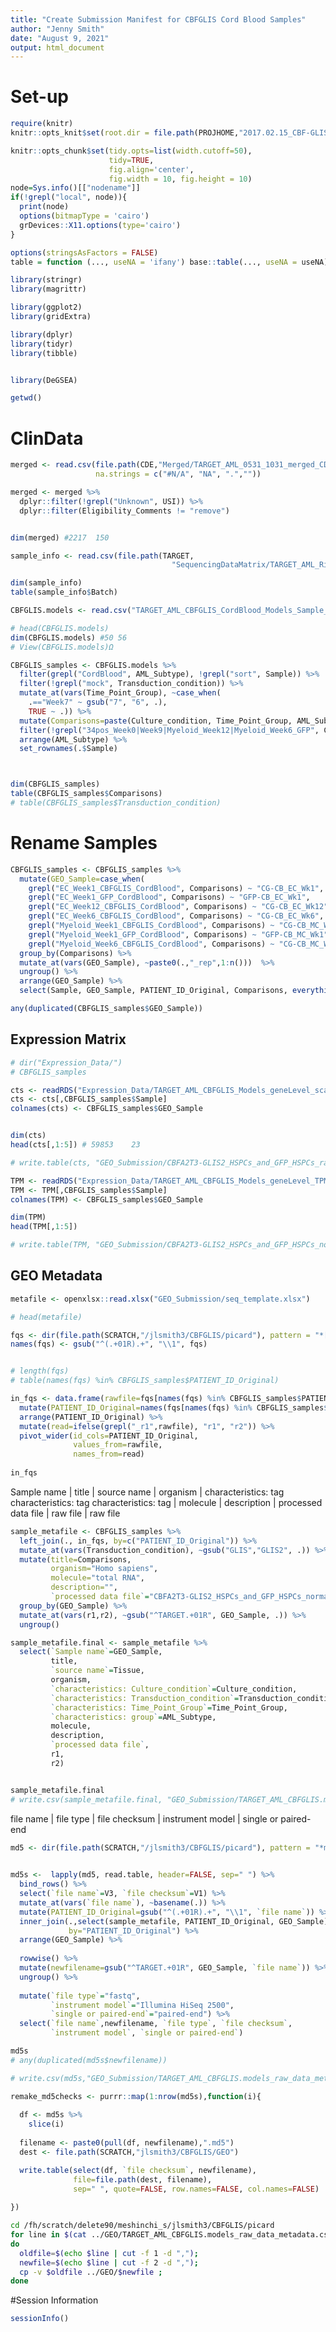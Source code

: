 ```yaml
---
title: "Create Submission Manifest for CBFGLIS Cord Blood Samples"
author: "Jenny Smith"
date: "August 9, 2021"
output: html_document
---
```


# Set-up 

```r
require(knitr)
knitr::opts_knit$set(root.dir = file.path(PROJHOME,"2017.02.15_CBF-GLIS_DEG/2020.12.23_CBFGLIS_Models/"))
```

```r
knitr::opts_chunk$set(tidy.opts=list(width.cutoff=50),
                      tidy=TRUE,
                      fig.align='center',
                      fig.width = 10, fig.height = 10)
node=Sys.info()[["nodename"]]
if(!grepl("local", node)){
  print(node)
  options(bitmapType = 'cairo')
  grDevices::X11.options(type='cairo')
}

options(stringsAsFactors = FALSE)
table = function (..., useNA = 'ifany') base::table(..., useNA = useNA)
```

```r
library(stringr)
library(magrittr)

library(ggplot2)
library(gridExtra)

library(dplyr)
library(tidyr)
library(tibble)


library(DeGSEA)

getwd()
```



# ClinData

```r
merged <- read.csv(file.path(CDE,"Merged/TARGET_AML_0531_1031_merged_CDEs_05.21.21.csv"),
                   na.strings = c("#N/A", "NA", ".",""))

merged <- merged %>% 
  dplyr::filter(!grepl("Unknown", USI)) %>%
  dplyr::filter(Eligibility_Comments != "remove")


dim(merged) #2217  150
```

```r
sample_info <- read.csv(file.path(TARGET,
                                    "SequencingDataMatrix/TARGET_AML_Ribodepleted_Manifest_06.09.21.csv")) 

dim(sample_info)
table(sample_info$Batch)
```

```r
CBFGLIS.models <- read.csv("TARGET_AML_CBFGLIS_CordBlood_Models_Sample_Conditions.csv")

# head(CBFGLIS.models)
dim(CBFGLIS.models) #50 56
# View(CBFGLIS.models)Ω
```

```r
CBFGLIS_samples <- CBFGLIS.models %>%  
  filter(grepl("CordBlood", AML_Subtype), !grepl("sort", Sample)) %>%
  filter(!grepl("mock", Transduction_condition)) %>% 
  mutate_at(vars(Time_Point_Group), ~case_when(
    .=="Week7" ~ gsub("7", "6", .),
    TRUE ~ .)) %>% 
  mutate(Comparisons=paste(Culture_condition, Time_Point_Group, AML_Subtype, sep="_")) %>%
  filter(!grepl("34pos_Week0|Week9|Myeloid_Week12|Myeloid_Week6_GFP", Comparisons)) %>% 
  arrange(AML_Subtype) %>% 
  set_rownames(.$Sample)



dim(CBFGLIS_samples)
table(CBFGLIS_samples$Comparisons)
# table(CBFGLIS_samples$Transduction_condition)
```

# Rename Samples

```r
CBFGLIS_samples <- CBFGLIS_samples %>% 
  mutate(GEO_Sample=case_when(
    grepl("EC_Week1_CBFGLIS_CordBlood", Comparisons) ~ "CG-CB_EC_Wk1",
    grepl("EC_Week1_GFP_CordBlood", Comparisons) ~ "GFP-CB_EC_Wk1",
    grepl("EC_Week12_CBFGLIS_CordBlood", Comparisons) ~ "CG-CB_EC_Wk12",
    grepl("EC_Week6_CBFGLIS_CordBlood", Comparisons) ~ "CG-CB_EC_Wk6",
    grepl("Myeloid_Week1_CBFGLIS_CordBlood", Comparisons) ~ "CG-CB_MC_Wk1",
    grepl("Myeloid_Week1_GFP_CordBlood", Comparisons) ~ "GFP-CB_MC_Wk1",
    grepl("Myeloid_Week6_CBFGLIS_CordBlood", Comparisons) ~ "CG-CB_MC_Wk6")) %>% 
  group_by(Comparisons) %>% 
  mutate_at(vars(GEO_Sample), ~paste0(.,"_rep",1:n()))  %>% 
  ungroup() %>% 
  arrange(GEO_Sample) %>% 
  select(Sample, GEO_Sample, PATIENT_ID_Original, Comparisons, everything())

any(duplicated(CBFGLIS_samples$GEO_Sample))
```


## Expression Matrix 

```r
# dir("Expression_Data/")
# CBFGLIS_samples
```

```r
cts <- readRDS("Expression_Data/TARGET_AML_CBFGLIS_Models_geneLevel_scaledTPM_counts.RDS")
cts <- cts[,CBFGLIS_samples$Sample]
colnames(cts) <- CBFGLIS_samples$GEO_Sample


dim(cts)
head(cts[,1:5]) # 59853    23

# write.table(cts, "GEO_Submission/CBFA2T3-GLIS2_HSPCs_and_GFP_HSPCs_raw_counts.txt", sep="\t", quote = FALSE)
```

```r
TPM <- readRDS("Expression_Data/TARGET_AML_CBFGLIS_Models_geneLevel_TPM_abundance.RDS")
TPM <- TPM[,CBFGLIS_samples$Sample]
colnames(TPM) <- CBFGLIS_samples$GEO_Sample

dim(TPM)
head(TPM[,1:5])

# write.table(TPM, "GEO_Submission/CBFA2T3-GLIS2_HSPCs_and_GFP_HSPCs_normalized_transcripts_per_million.txt", sep="\t", quote = FALSE)
```


## GEO Metadata

```r
metafile <- openxlsx::read.xlsx("GEO_Submission/seq_template.xlsx")

# head(metafile)
```

```r
fqs <- dir(file.path(SCRATCH,"/jlsmith3/CBFGLIS/picard"), pattern = "*[12].fq.gz$")
names(fqs) <- gsub("^(.+01R).+", "\\1", fqs)


# length(fqs)
# table(names(fqs) %in% CBFGLIS_samples$PATIENT_ID_Original)

in_fqs <- data.frame(rawfile=fqs[names(fqs) %in% CBFGLIS_samples$PATIENT_ID_Original]) %>% 
  mutate(PATIENT_ID_Original=names(fqs[names(fqs) %in% CBFGLIS_samples$PATIENT_ID_Original])) %>% 
  arrange(PATIENT_ID_Original) %>% 
  mutate(read=ifelse(grepl("_r1",rawfile), "r1", "r2")) %>% 
  pivot_wider(id_cols=PATIENT_ID_Original,
              values_from=rawfile,
              names_from=read)
  
in_fqs
```

 Sample name |	title	| source name	| organism |	characteristics: tag	characteristics: tag	characteristics: tag |	molecule |	description	| processed data file |	raw file	| raw file

```r
sample_metafile <- CBFGLIS_samples %>% 
  left_join(., in_fqs, by=c("PATIENT_ID_Original")) %>% 
  mutate_at(vars(Transduction_condition), ~gsub("GLIS","GLIS2", .)) %>% 
  mutate(title=Comparisons, 
         organism="Homo sapiens",
         molecule="total RNA",
         description="",
         `processed data file`="CBFA2T3-GLIS2_HSPCs_and_GFP_HSPCs_normalized_transcripts_per_million.txt") %>% 
  group_by(GEO_Sample) %>% 
  mutate_at(vars(r1,r2), ~gsub("^TARGET.+01R", GEO_Sample, .)) %>% 
  ungroup() 

sample_metafile.final <- sample_metafile %>% 
  select(`Sample name`=GEO_Sample,
         title,
         `source name`=Tissue,
         organism,
         `characteristics: Culture_condition`=Culture_condition,
         `characteristics: Transduction_condition`=Transduction_condition,
         `characteristics: Time_Point_Group`=Time_Point_Group,
         `characteristics: group`=AML_Subtype,
         molecule,
         description,
         `processed data file`,
         r1,
         r2)


sample_metafile.final
# write.csv(sample_metafile.final, "GEO_Submission/TARGET_AML_CBFGLIS.models_sample_metadata.csv", row.names = FALSE)
```

file name	| file type |	file checksum |	instrument model |	single or paired-end

```r
md5 <- dir(file.path(SCRATCH,"/jlsmith3/CBFGLIS/picard"), pattern = "*md5$", full.names = T)

 
md5s <-  lapply(md5, read.table, header=FALSE, sep=" ") %>% 
  bind_rows() %>% 
  select(`file name`=V3, `file checksum`=V1) %>%
  mutate_at(vars(`file name`), ~basename(.)) %>% 
  mutate(PATIENT_ID_Original=gsub("^(.+01R).+", "\\1", `file name`)) %>% 
  inner_join(.,select(sample_metafile, PATIENT_ID_Original, GEO_Sample),
             by="PATIENT_ID_Original") %>% 
  arrange(GEO_Sample) %>% 
  
  rowwise() %>% 
  mutate(newfilename=gsub("^TARGET.+01R", GEO_Sample, `file name`)) %>% 
  ungroup() %>% 
  
  mutate(`file type`="fastq",
         `instrument model`="Illumina HiSeq 2500",
         `single or paired-end`="paired-end") %>%
  select(`file name`,newfilename, `file type`, `file checksum`,
         `instrument model`, `single or paired-end`)

md5s
# any(duplicated(md5s$newfilename))

# write.csv(md5s,"GEO_Submission/TARGET_AML_CBFGLIS.models_raw_data_metadata.csv", row.names = FALSE, quote = FALSE)
```

```r
remake_md5checks <- purrr::map(1:nrow(md5s),function(i){
  
  df <- md5s %>% 
    slice(i)
  
  filename <- paste0(pull(df, newfilename),".md5")
  dest <- file.path(SCRATCH,"jlsmith3/CBFGLIS/GEO")

  write.table(select(df, `file checksum`, newfilename),
              file=file.path(dest, filename),
              sep=" ", quote=FALSE, row.names=FALSE, col.names=FALSE)
  
})
```


```bash
cd /fh/scratch/delete90/meshinchi_s/jlsmith3/CBFGLIS/picard
for line in $(cat ../GEO/TARGET_AML_CBFGLIS.models_raw_data_metadata.csv | grep -v "file"); 
do 
  oldfile=$(echo $line | cut -f 1 -d ","); 
  newfile=$(echo $line | cut -f 2 -d ","); 
  cp -v $oldfile ../GEO/$newfile ;
done
```





#Session Information

```r
sessionInfo()
```

